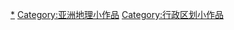 {{hiddencat}}
[[Category:亚洲行政区划|*]]
[[Category:亚洲地理小作品|Category:亚洲地理小作品]]
[[Category:行政区划小作品|Category:行政区划小作品]]